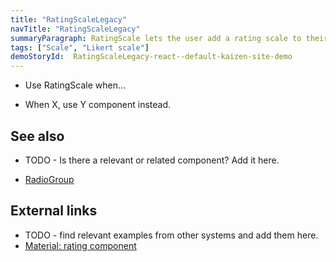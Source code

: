 ```yaml
---
title: "RatingScaleLegacy"
navTitle: "RatingScaleLegacy"
summaryParagraph: RatingScale lets the user add a rating scale to their survey question
tags: ["Scale", "Likert scale"]
demoStoryId:  RatingScaleLegacy-react--default-kaizen-site-demo
---
```



<WhenToUseAndWhenNotToUse>

<WhenToUse>

* Use RatingScale when...

</WhenToUse>

<WhenNotToUse>

* When X, use Y component instead.

</WhenNotToUse>

</WhenToUseAndWhenNotToUse>

## See also
- TODO - Is there a relevant or related component? Add it here.
* [RadioGroup](/components/radio-group/)

## External links
- TODO - find relevant examples from other systems and add them here.
- [Material: rating component](https://material-ui.com/components/rating)
